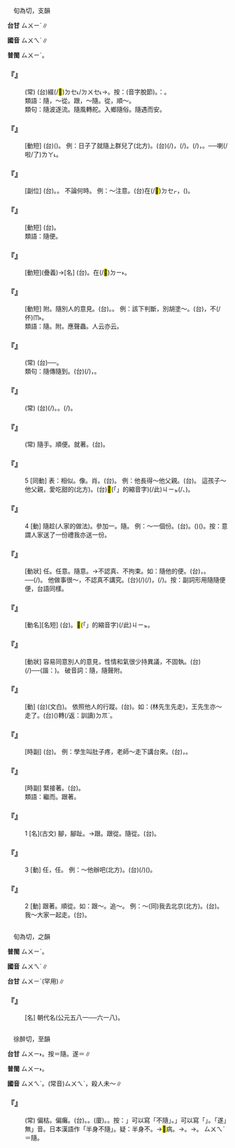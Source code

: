 
=={{ruby|隨|ㄙㄨㄟˊ}}==

　旬為切，支韻

'''台甘''' <rt>ㄙㄨㄧˊ</rt>∥

'''國音''' <rt>ㄙㄨㄟˊ</rt>∥

'''普閩''' <rt>ㄙㄨㄧˊ</rt>。

    

==='''『{{ruby|隨|ㄙㄨㄟˊ}}{{ruby|聲|ㄕㄥ}}{{ruby|附|ㄈㄨˋ}}{{ruby|和|ㄏㄜˋ}}』'''===
: (常) (台){{ruby|人|ㄌㄤˊ}}{{ruby|喊|ㄏㄢˋ}}綴(/<mark>&#xffacd;</mark>)<rt>ㄉㆤ˪/ㄉㄨㆤ˪</rt>{{ruby|人|ㄌㄤˊ}}{{ruby|喊|ㄏㄢˋ}}→{{ruby|趁|ㄊㄢ˪}}{{ruby|人|ㄌㄤˊ}}{{ruby|喊|ㄏㄢˋ}}。按：{{ruby|喊|ㄏㄢˋ}}(音字脫節)。{{ruby|諧|ㄏㄞˊ}}：{{ruby|罕|ㄏㄢˋ}}{{ruby|字|ㆢㄧ˫/ㄌㄧ˫}}。
:類語：隨，～從。跟，～隨。從，順～。
:
:類句：隨波逐流。隨風轉舵。入鄉隨俗。隨遇而安。
:
    

==='''『{{ruby|隨|ㄙㄨㄟˊ}}{{ruby|<mark>&#xf9742;</mark>|ㄑㄩㄣˊ}}』'''===
: [動短] (台){{ruby|適|ㄒㄧㆤㆶ}}{{ruby|應|ㄧㄥ˪}}{{ruby|周|ㄐㄧㄨ}}{{ruby|圍|ㄨㄧˊ}}{{ruby|丌|ㆤ}}{{ruby|眾|ㄐㄧㄥ˪}}{{ruby|人|ㄌㄤˊ}}({{ruby|行|ㄏㄧㄥˊ}}{{ruby|為|ㄨㄧˊ}}{{ruby|習|ㄒㄧㆴ ͘}}{{ruby|慣|ㄍㄨㄢ˪}})。 例：日子{{ruby|長|ㄔㄤˊ}}了就隨上群兒了(北方)。(台){{ruby|合|ㄍㄚㆴ}}{{ruby|人|ㄌㄤˊ}}{{ruby|做|ㄗㄨㆤ˪/ㄗㄜ˪}}{{ruby|陣|ㄉㄧㄣ˫}}{{ruby|較|ㄎㄚㆷ}}{{ruby|久|ㄍㄨˋ}}(/{{ruby|一|ㄐㄧㆵ ͘}}{{ruby|下|ㆤ˫}}{{ruby|久|ㄍㄨˋ}})，{{ruby|著|ㄉㄧㄜㆷ}}(/{{ruby|都|ㄉㄜ˫}}){{ruby|含|ㄏㆰ}}{{ruby|人|ㄌㄤˊ}}{{ruby|會|ㆤ˫/ㄨㆤ˫}}{{ruby|<mark>&#xf94fb;</mark>|ㄉㄠ˪}}{{ruby|陣|ㄉㄧㄣ˫}}{{ruby|得|ㄉㄧㆵ}}。{{ruby|會|ㄨㆤ˫/ㆤ˫}}{{ruby|合|ㄏㄚㆷ ͘}}(/{{ruby|和|ㄏㄜˊ}})，{{ruby|有|ㄨ˫}}{{ruby|話|ㄨㆤ˫}}{{ruby|講|ㄍㆲˋ}}。──{{ruby|習|ㄒㄧㆴ ͘}}{{ruby|慣|ㄍㄨㄢ˪}}喇(/啦/了)<rt>ㄌㄚ˪</rt>。
    

==='''『{{ruby|隨|ㄙㄨㄟˊ}}{{ruby|時|ㄕˊ}}』'''===
: [副位] (台){{ruby|不|ㄅㄨㆵ}}{{ruby|時|ㄒㄧˊ}}。{{ruby|經|ㄍㄧㄥ}}{{ruby|常|ㄒㄧㆲˊ}}。 不論何時。 例：～注意。(台){{ruby|不|ㄅㄨㆵ}}{{ruby|時|ㄒㄧˊ}}在(/<mark>&#xf9549;</mark>)<rt>ㄉㆤㆷ</rt>{{ruby|注|ㄗㄨ˪}}{{ruby|意|ㄧ˪}}，{{ruby|提|ㄊㆤˊ}}{{ruby|防|ㄏㆲˊ}}({{ruby|萬|ㆠㄢ˫}}{{ruby|一|ㄧㆵ}}{{ruby|丌|ㆤ}}){{ruby|意|ㄧ˪}}{{ruby|外|ㆣㄨㄚ˫}}{{ruby|事|ㄙㄨ˫}}{{ruby|故|ㄍㆦ˪}}。
    

==='''『{{ruby|隨|ㄙㄨㄟˊ}}{{ruby|意|ㄧˋ}}』'''===
: [動短] (台){{ruby|照|ㄐㄧㄠ˪}}{{ruby|汝|ㄌㄧˋ}}{{ruby|丌|ㆤ}}{{ruby|意|ㄧ˪}}{{ruby|思|ㄙㄨ˪}}。
:類語：隨便。
:
    

==='''『{{ruby|跟|ㄍㄣ}}{{ruby|隨|ㄙㄨㄟˊ}}』'''===
: [動短](疊義)→[名] (台){{ruby|綴|ㄉㆤ˪/ㄉㄨㆤ˪}}{{ruby|後|ㄠ˫}}{{ruby|面|ㆠㄧㄣ˫}}。{{ruby|跟|ㄍㄨㄣ/ㄍㄧㄣ}}{{ruby|隨|ㄙㄨㄧˊ}}在(/<mark>&#xf9853;</mark>)<rt>ㄉㄧ˫</rt>{{ruby|身|ㄒㄧㄣ}}{{ruby|邊|ㄅㆪ}}{{ruby|照|ㄐㄧㄠ˪}}{{ruby|料|ㄌㄧㄠ˫}}{{ruby|丌|ㆤ}}{{ruby|人|ㄌㄤˊ}}。
    

==='''『{{ruby|隨|ㄙㄨㄟˊ}}{{ruby|溜|ㄌㄧㄡˋ}}{{ruby|兒|ㄦ}}』'''===
: [動短] 附{{ruby|和|ㄏㄜˋ}}。隨別人的意見。(台){{ruby|趁|ㄊㄢ˪}}{{ruby|人|·ㄌㄤˊ}}。{{ruby|<mark>&#xffacd;</mark>|ㄉㄨㆤ˪/ㄉㆤ˪}}{{ruby|人|·ㄌㄤˊ}}。  例：該下判斷，別胡塗～。(台){{ruby|著|ㄉㄧㄜㆷ ͘}}{{ruby|愛|ㄞ˪}}{{ruby|有|ㄨ˫}}{{ruby|主|ㄗㄨˋ}}{{ruby|意|ㄧ˪}}，不(/伓)<rt>ㆬ˫</rt>{{ruby|通|ㄊㄤ}}{{ruby|烏|ㆦ}}{{ruby|白|ㄅㆤㆷ ͘}}{{ruby|趁|ㄊㄢ˪}}{{ruby|人|ㄌㄤˊ}}{{ruby|喊|ㄏㄢˋ}}。
:類語：隨{{ruby|和|·ㄏㄜˊ}}。附{{ruby|和|ㄏㄜˋ}}。應聲蟲。人云亦云。
:
    

==='''『{{ruby|隨|ㄙㄨㄟˊ}}{{ruby|聽|ㄊㄧㄥ}}{{ruby|隨|ㄙㄨㄟˊ}}{{ruby|忘|ㄨㄤˋ}}』'''===
: (常) (台){{ruby|隨|ㄙㄨㄧˊ}}{{ruby|時|ㄒㄧˊ}}{{ruby|聽|ㄊㄧㆩ}}{{ruby|隨|ㄙㄨㄧˊ}}{{ruby|時|ㄒㄧˊ}}{{ruby|<mark>&#xffa45;</mark>|ㆠㆤ˫/ㆠㄨㆤ˫}}{{ruby|記|ㄍㄧ˪}}{{ruby|得|ㄉㄧㆵ}}──{{ruby|快|ㄎㄨㄞ˪}}{{ruby|<mark>&#xffa45;</mark>|ㆠㆤ˫/ㆠㄨㆤ˫}}{{ruby|記|ㄍㄧ˪}}{{ruby|得|ㄉㄧㆵ}}。
:類句：隨傳隨到。(台){{ruby|叫|ㄍㄧㄜ˪}}{{ruby|一|ㄐㄧㆵ ͘}}{{ruby|下|·ㆤ˫}}{{ruby|著|ㄉㄧㄜㆷ}}(/{{ruby|都|ㄉㄜ˫}}){{ruby|來|ㄌㄞˊ}}，{{ruby|真|ㄐㄧㄣ}}{{ruby|緊|ㄍㄧㄣˋ}}。
:
    

==='''『{{ruby|隨|ㄙㄨㄟˊ}}{{ruby|機|ㄐㄧ}}{{ruby|應|ㄧㄥˋ}}{{ruby|變|ㄅㄧㄢˋ}}』'''===
: (常) (台){{ruby|臨|ㄌㄧㆬˊ}}{{ruby|時|ㄒㄧˊ}}(/{{ruby|機|ㄍㄧ}}){{ruby|應|ㄧㄥ˪}}{{ruby|變|ㄅㄧㄢ˪}}。{{ruby|<mark>&#xffa45;</mark>|ㆠㆤ˫/ㆠㄨㆤ˫}}{{ruby|死|ㄒㄧˋ}}{{ruby|板|ㄅㄢˋ}}。{{ruby|有|ㄨ˫}}{{ruby|機|ㄍㄧ}}{{ruby|竅|ㄎㄧㄠ˪}}(/{{ruby|敧|ㄎㄧ}}{{ruby|竅|ㄎㄧㄠ˪}})。
    

==='''『{{ruby|隨|ㄙㄨㄟˊ}}{{ruby|手|ㄕㄡˇ}}{{ruby|關|ㄍㄨㄢ}}{{ruby|門|ㄇㄣˊ}}』'''===
: (常) 隨手。順便。就著。(台){{ruby|順|ㄙㄨㄣ˫/ㄒㄧㄣ˫}}{{ruby|勢|ㄙㄨㄚ˪}}{{ruby|手|ㄑㄧㄨˋ}}{{ruby|將|ㄐㄧㆲ}}{{ruby|門|ㄇㆭˊ}}{{ruby|煞|ㄙㄨㄚㆷ}}{{ruby|關|ㄍㄨㆪ/ㄍㄨㆮ}}{{ruby|起|·ㄎㄧˋ}}{{ruby|來|·ㄌㄞˊ}}。
:
    

==='''『{{ruby|隨|ㄙㄨㄟˊ}}』'''===
:5  [同動] 表：相似。像。肖。(台){{ruby|親|ㄑㄧㄣ}}{{ruby|像|ㄑㄧㆧ˫/ㄑㄧㆫ˫}}{{ruby|種|ㄐㄧㄥˋ}}{{ruby|著|ㄉㄧㄜㆷ ͘}}。 例：他長得～他父親。(台){{ruby|伊|ㄧ}}{{ruby|生|ㄒㆪ/ㄙㆥ}}{{ruby|做|ㄗㄨㆤ˪/ㄗㄜ˪}}{{ruby|親|ㄑㄧㄣ}}{{ruby|像|ㄑㄧㆫ˫/ㄑㄧㆧ˫}}{{ruby|<mark>&#xffad9;</mark>|ㄧㄣ}}{{ruby|老|ㄌㄠ˫}}{{ruby|爸|ㄅㆤ˫}}。 這孩子～他父親，愛吃甜的(北方)。(台)<mark>&#xffb50;</mark>(「{{ruby|此|ㄐㄧˋ}}{{ruby|一|ㄐㄧㆵ ͘}}」的縮音字)(/此)<rt>ㄐㄧㆵ</rt>{{ruby|個|ㆤˊ}}{{ruby|<mark>&#xffb51;</mark>|ㆣㄧㄣˋ}}{{ruby|仔|ㄚ}}{{ruby|種|ㄐㄧㄥˋ}}{{ruby|著|ㄉㄧㄜㆷ ͘}}(/{{ruby|受|ㄒㄧㄨ˫}}{{ruby|遺|ㄍㄨㄧ˫/ㄧˊ}}{{ruby|傳|ㄊㄨㄢˊ}}{{ruby|丌|ㆤ}}{{ruby|性|ㄒㄧㄥ˪}}{{ruby|格|ㄍㆤㆷ}}、{{ruby|習|ㄒㄧㆴ ͘}}{{ruby|慣|ㄍㄨㄢ˪}}){{ruby|<mark>&#xffad9;</mark>|ㄧㄣ}}{{ruby|老|ㄌㄠ˫}}{{ruby|爸|ㄅㆤ˫}}{{ruby|愛|ㄞ˪}}{{ruby|食|ㄐㄧㄚㆷ ͘}}{{ruby|甜|ㄉㆪ}}{{ruby|丌|ㆤ}}。
    

==='''『{{ruby|隨|ㄙㄨㄟˊ}}』'''===
:4  [動] 隨趁(人家的做法)。參加一{{ruby|分|ㄈㄣˋ}}。隨{{ruby|分|ㄈㄣˋ}}。 例：～一個份{{ruby|子|·ㄗˇ}}。(台){{ruby|趁|ㄊㄢ˪}}{{ruby|人|ㄌㄤˊ}}{{ruby|樣|ㄧㆧ˫/ㄧㆫ˫}}。({{ruby|隨|ㄙㄨㄧˊ}}){{ruby|趁|ㄊㄢ˪}}{{ruby|人|ㄌㄤˊ}}{{ruby|出|ㄘㄨㆵ}}{{ruby|一|ㄐㄧㆵ ͘}}{{ruby|份|ㄏㄨㄣ˫}}({{ruby|禮|ㄌㆤˋ}}{{ruby|數|ㄙㆦ˪}})。按：意謂人家送了一份禮我亦送一份。
    

==='''『{{ruby|隨|ㄙㄨㄟˊ}}{{ruby|便|ㄅㄧㄢˋ}}』'''===
: [動狀] {{ruby|聽|ㄊㄧㄥˋ}}任。任意。隨意。→不認真、不拘束。如：隨他的便。(台){{ruby|隨|ㄙㄨㄧˊ}}{{ruby|在|ㄗㄞ˫}}{{ruby|伊|ㄧ}}，{{ruby|據|ㄍㄨ˪/ㄍㄧ˪}}{{ruby|在|ㄗㄞ˫}}{{ruby|伊|ㄧ}}。──{{ruby|看|ㄎㄨㆩ˪}}{{ruby|伊|ㄧ}}{{ruby|愛|ㄞ˪}}{{ruby|按|ㄢ˪}}{{ruby|怎|ㄗㄨㆩˋ}}{{ruby|著|ㄉㄧㄜㆷ}}(/{{ruby|都|ㄉㄜ˫}}){{ruby|按|ㄢ˪}}{{ruby|怎|ㄗㄨㆩˋ}}。 他做事很～，不認真不講究。(台){{ruby|伊|ㄧ}}{{ruby|做|ㄗㄨㆤ˪/ㄗㄜ˪}}{{ruby|載|ㄉㄞ˫}}(/{{ruby|戴|ㄉㄞ˪}}){{ruby|事|ㄐㄧ˪}}(/{{ruby|事|ㄉㄞ˫}}{{ruby|情|ㄐㄧ˪}})，{{ruby|真|ㄐㄧㄣ}}{{ruby|隨|ㄙㄨㄧˊ}}{{ruby|便|ㄅㄧㄢ˫}}(/{{ruby|稱|ㄑㄧㄣ˪}}{{ruby|稱|ㄑㄧㄣ˪}}{{ruby|采|ㄘㄞˋ}}{{ruby|采|ㄘㄞˋ}})。按：副詞形用隨隨便便，台語同樣。
    

==='''『{{ruby|隨|ㄙㄨㄟˊ}}{{ruby|筆|ㄅㄧˇ}}』'''===
: [動名][名短] (台){{ruby|隨|ㄙㄨㄧˊ}}{{ruby|時|ㄒㄧˊ}}{{ruby|記|ㄍㄧ˪}}{{ruby|起|·ㄎㄧˋ}}{{ruby|來|·ㄌㄞˊ}}{{ruby|寫|ㄒㄧㄚˋ}}{{ruby|落|ㄌㄜㆷ ͘}}{{ruby|來|·ㄌㄞˊ}}{{ruby|丌|ㆤ}}{{ruby|輕|ㄎㄧㄣ}}{{ruby|鬆|ㄙㄤ}}{{ruby|文|ㆠㄨㄣˊ}}{{ruby|字|ㆢㄧ˫/ㄌㄧ˫}}。{{ruby|文|ㆠㄨㄣˊ}}{{ruby|人|ㆢㄧㄣˊ/ㄌㄧㄣˊ}}{{ruby|常|ㄒㄧㆲˊ}}{{ruby|用|ㄧㄥ˫/ㄧㆲ˫}}<mark>&#xffb50;</mark>(「{{ruby|此|ㄐㄧˋ}}{{ruby|一|ㄐㄧㆵ ͘}}」的縮音字)(/此)<rt>ㄐㄧㆵ</rt>{{ruby|兩|ㄋㆭ˫}}{{ruby|字|ㆢㄧ˫/ㄌㄧ˫}}{{ruby|做|ㄗㄨㆤ˪/ㄗㄜ˪}}{{ruby|散|ㄙㄢˋ}}{{ruby|文|ㆠㄨㄣˊ}}{{ruby|集|ㄐㄧㆴ ͘}}{{ruby|丌|ㆤ}}{{ruby|冊|ㄘㆤㆷ}}{{ruby|名|ㄇㄧㄚˊ}}。
    

==='''『{{ruby|隨|ㄙㄨㄟˊ}}{{ruby|和|ㄏㄜˊ}}』'''===
: [動狀] 容易同意別人的意見，性情和氣很少持異議，不固執。(台){{ruby|真|ㄐㄧㄣ}}{{ruby|肯|ㄎㄧㄥˋ}}{{ruby|順|ㄙㄨㄣ˫}}{{ruby|趁|ㄊㄢ˪}}{{ruby|別|ㄅㄚㆵ ͘}}{{ruby|人|ㄌㄤˊ}}(/{{ruby|眾|ㄐㄧㄥ˪}}{{ruby|人|ㄌㄤˊ}}){{ruby|丌|ㆤ}}{{ruby|意|ㄧ˪}}{{ruby|見|ㄍㄧㄢ˪}}──{{ruby|好|ㄏㄜˋ}}{{ruby|唯|ㆠㄧ˫}}(諧：{{ruby|味|ㆠㄧ˫}}){{ruby|是|ㄒㄧ˫}}。 破音詞：隨{{ruby|和|ㄏㄜˋ}}，隨聲附{{ruby|和|ㄏㄜˋ}}。
    

==='''『{{ruby|隨|ㄙㄨㄟˊ}}{{ruby|同|ㄊㄨㄥˊ}}』'''===
: [動] (台){{ruby|隨|ㄙㄨㄧˊ}}{{ruby|同|ㄉㆲˊ}}(文白)。 依照他人的行蹤。(台){{ruby|照|ㄐㄧㄠ˪}}{{ruby|別|ㄅㄚㆵ ͘}}{{ruby|人|ㄌㄤˊ}}{{ruby|丌|ㆤ}}{{ruby|行|ㄍㄧㆩˊ}}{{ruby|踏|ㄉㄚㆷ ͘}}。如：(林先生先走)，王先生亦～走了。(台){{ruby|王|ㆲˊ}}{{ruby|先|ㄒㄧㄢ}}{{ruby|生|ㄙㆥ/ㄒㆪ}}{{ruby|亦|ㄧㄚㆷ ͘}}{{ruby|<mark>&#xffacd;</mark>|ㄉㄨㆤ˪/ㄉㆤ˪}}{{ruby|後|ㄠ˫}}({{ruby|離|ㄌㄧˊ}}{{ruby|開|ㄎㄨㄧ}})轉(/返：訓讀)<rt>ㄉㆭˋ</rt>{{ruby|去|·ㄎㄧ˪}}。
    

==='''『{{ruby|隨|ㄙㄨㄟˊ}}{{ruby|即|ㄐㄧˊ}}』'''===
: [時副] (台){{ruby|隨|ㄙㄨㄧˊ}}{{ruby|時|ㄒㄧˊ}}。 例：學生叫肚子疼，老師～走下講台來。(台){{ruby|學|ㄏㄚㆶ ͘}}{{ruby|生|ㄒㄧㄥ}}{{ruby|叫|ㄍㄧㄜ˪}}{{ruby|腹|ㄅㄚㆶ}}{{ruby|肚|ㄉㆦˋ}}{{ruby|疼|ㄊㄧㆩ˪}}，{{ruby|老|ㄌㄠ˫}}{{ruby|師|ㄙㄨ}}{{ruby|即|ㄐㄧㆵ}}{{ruby|時|ㄒㄧˊ}}{{ruby|行|ㄍㄧㆩˊ}}{{ruby|落|ㄌㄜㆷ ͘}}{{ruby|來|ㄌㄞˊ}}{{ruby|看|ㄎㄨㆩ˪}}。
    

==='''『{{ruby|隨|ㄙㄨㄟˊ}}{{ruby|後|ㄏㄡˋ}}』'''===
: [時副] 緊接著。(台){{ruby|<mark>&#xffacd;</mark>|ㄉㄨㆤ˪/ㄉㆤ˪}}{{ruby|人|ㄌㄤˊ}}{{ruby|丌|ㆤ}}{{ruby|後|ㄠ˫}}{{ruby|面|ㆠㄧㄣ˫}}。
:類語：繼而。跟著。
:
    

==='''『{{ruby|隨|ㄙㄨㄟˊ}}』'''===
:1  [名](古文) 腳，腳趾。→跟。跟從。隨從。(台){{ruby|隨|ㄙㄨㄧˊ}}{{ruby|從|ㄐㄧㆲˊ}}。
    

==='''『{{ruby|隨|ㄙㄨㄟˊ}}』'''===
:3  [動] {{ruby|聽|ㄊㄧㄥˋ}}任，任{{ruby|<mark>&#xffade;</mark>|ㄆㄧㄥˊ}}。 例：～他辦吧(北方)。(台){{ruby|據|ㄍㄨ˪/ㄍㄧ˪}}{{ruby|在|ㄗㄞ˫}}(/{{ruby|隨|ㄙㄨㄧˊ}}{{ruby|在|ㄗㄞ˫}}){{ruby|伊|ㄧ}}{{ruby|去|ㄎㄧ˪}}{{ruby|辦|ㄅㄢ˫}}({{ruby|理|ㄌㄧˋ}})。
    

==='''『{{ruby|隨|ㄙㄨㄟˊ}}』'''===
:2  [動] 跟著。順從。如：跟～。追～。 例：～(同)我去北京(北方)。(台){{ruby|<mark>&#xffacd;</mark>|ㄉㄨㆤ˪/ㄉㆤ˪}}{{ruby|我|ㆣㄨㄚˋ}}{{ruby|去|ㄎㄧ˪}}{{ruby|北|ㄅㄚㆶ}}{{ruby|京|ㄍㄧㆩ}}。 我～大家一起走。(台){{ruby|我|ㆣㄨㄚˋ}}{{ruby|<mark>&#xf90b5;</mark>|ㄉㆤ˪/ㄉㄨㆤ˪}}{{ruby|大|ㄉㄞ˫}}{{ruby|家|ㄍㆤ}}{{ruby|做|ㄗㄨㆤ˪/ㄗㄜ˪}}{{ruby|陣|ㄉㄧㄣ˫}}{{ruby|行|ㄍㄧㆩˊ}}。
    

=={{ruby|隋|ㄙㄨㄟˊ}}==

　旬為切，之韻

'''普閩''' <rt>ㄙㄨㄧˊ</rt>。

'''國音''' <rt>ㄙㄨㄟˊ</rt>∥

'''台甘''' <rt>ㄙㄨㄧˊ</rt>{{ruby|。|ㄉㄜ˫}}(罕用)∥

    

==='''『{{ruby|隋|ㄙㄨㄟˊ}}』'''===
: [名] 朝代名(公元五八一──六一八)。
    

=={{ruby|遂|ㄙㄨㄟˊ}}==

　徐醉切，至韻

'''台甘''' <rt>ㄙㄨㄧ˫</rt>。按{{ruby|：|ㄙㄨㄧˊ}}＝隨。遂＝{{ruby|<mark>&#xf9175;</mark>|ㄙㄨㄧ˫}}∥

'''普閩''' <rt>ㄙㄨㄧ˫</rt>。

'''國音''' <rt>ㄙㄨㄟˊ</rt>。(常音)<rt>ㄙㄨㄟˋ</rt>，殺人未～∥

    

==='''『{{ruby|半|ㄅㄢˋ}}{{ruby|身|ㄕㄣ}}{{ruby|不|ㄅㄨˋ}}{{ruby|遂|ㄙㄨㄟˊ}}』'''===
: (常) 偏枯。偏癱。(台){{ruby|半|ㄅㄨㄢ˪}}{{ruby|身|ㄒㄧㄣ}}{{ruby|不|ㄅㄨㆵ}}{{ruby|隨|ㄙㄨㄧˊ}}。{{ruby|半|ㄅㄨㄢ˪}}{{ruby|→|ㄅㄧㄢ˪}}{{ruby|<mark>&#xf9175;</mark>|ㄙㄨㄧ˫}}。(廈){{ruby|半|ㄅㄨㄢ˪}}{{ruby|身|ㄒㄧㄣ}}{{ruby|不|ㄅㄨㆵ}}{{ruby|遂|ㄙㄨㄧ˫}}。{{ruby|半|ㄅㄨㄢ˪}}{{ruby|遂|ㄙㄨㄧ˫}}。按：{{ruby|不|ㄅㄨㆵ}}{{ruby|「|ㄙㄨㄧˊ}}」可以寫「不隨」。{{ruby|半|ㄅㄨㄢ˪}}{{ruby|「|ㄙㄨㄧ˫}}」可以寫「{{ruby|半|ㄅㄨㄢ˪}}{{ruby|<mark>&#xf9175;</mark>|ㄙㄨㄧ˫}}」。「遂」無{{ruby|「|ㄙㄨㄧˊ}}」音。日本漢語作「半身不隨」。疑：半身不{{ruby|隨|ㄙㄨㄟˊ}}。→<mark>&#xf9175;</mark>病。→{{ruby|半|ㄅㄨㄢ˪}}{{ruby|<mark>&#xf9175;</mark>|ㄙㄨㄧ˫}}。→{{ruby|遍|ㄅㄧㄢ˪}}{{ruby|<mark>&#xf9175;</mark>|ㄙㄨㄧ˫}}。 {{ruby|(國)|ㄅㄢˊ}}<rt>ㄙㄨㄟˋ</rt>{{ruby|→|ㄙㄨㄟˊ}}＝隨。
    

